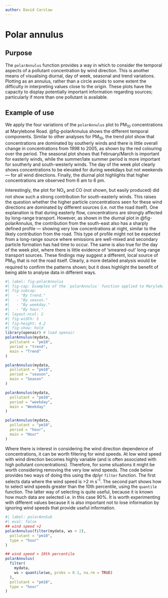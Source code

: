 ```yaml
---
author: David Carslaw
---
```


# Polar annulus {#sec-polarAnnulus}

## Purpose {#sec-polarAnnulusBack}

The `polarAnnulus` function provides a way in which to consider the temporal aspects of a pollutant concentration by wind direction. This is another means of visualising diurnal, day of week, seasonal and trend variations. Plotting as an annulus, rather than a circle avoids to some extent the difficulty in interpreting values close to the origin. These plots have the capacity to display potentially important information regarding sources; particularly if more than one pollutant is available.

## Example of use {#sec-examAnnulus}

We apply the four variations of the `polarAnnulus` plot to PM~10~ concentrations at Marylebone Road. @fig-polarAnnulus shows the different temporal components. Similar to other analyses for PM~10~, the trend plot show that concentrations are dominated by southerly winds and there is little overall change in concentrations from 1998 to 2005, as shown by the red colouring over the period. The seasonal plot shows that February/March is important for easterly winds, while the summer/late summer period is more important for southerly and south-westerly winds. The day of the week plot clearly shows concentrations to be elevated for during weekdays but not weekends --- for all wind directions. Finally, the diurnal plot highlights that higher concentrations are observed from 6 am to 6 pm.

Interestingly, the plot for NO~x~ and CO (not shown, but easily produced) did not show such a strong contribution for south-easterly winds. This raises the question whether the higher particle concentrations seen for these wind directions are dominated by different sources (i.e. not the road itself). One explanation is that during easterly flow, concentrations are strongly affected by long-range transport. However, as shown in the diurnal plot in @fig-polarAnnulus, the contribution from the south-east also has a sharply defined profile --- showing very low concentrations at night, similar to the likely contribution from the road. This type of profile might not be expected from a long-range source where emissions are well-mixed and secondary particle formation has had time to occur. The same is also true for the day of the week plot, where there is little evidence of 'smeared-out' long-range transport sources. These findings may suggest a different, local source of PM~10~ that is not the road itself. Clearly, a more detailed analysis would be required to confirm the patterns shown; but it does highlight the benefit of being able to analyse data in different ways.

```r
#| label: fig-polarAnnulus
#| fig-cap: Examples of the `polarAnnulus` function applied to Marylebone Road.
#| fig-subcap:
#|   - "By trend."
#|   - "By season."
#|   - "By weekday."
#|   - "By hour."
#| layout-ncol: 2
#| fig-width: 5
#| fig-height: 4.2
#| fig-show: hold
library(openair) # load openair
polarAnnulus(mydata,
  pollutant = "pm10",
  period = "trend",
  main = "Trend"
)

polarAnnulus(mydata,
  pollutant = "pm10",
  period = "season",
  main = "Season"
)

polarAnnulus(mydata,
  pollutant = "pm10",
  period = "weekday",
  main = "Weekday"
)

polarAnnulus(mydata,
  pollutant = "pm10",
  period = "hour",
  main = "Hour"
)
```

Where there is interest in considering the wind direction dependence of concentrations, it can be worth filtering for wind speeds. At low wind speed with wind direction becomes highly variable (and is often associated with high pollutant concentrations). Therefore, for some situations it might be worth considering removing the very low wind speeds. The code below provides two ways of doing this using the [dplyr]{.pkg} `filter` function. The first selects data where the wind speed is \>2 m s^-1^. The second part shows how to select wind speeds greater than the 10th percentile, using the `quantile` function. The latter way of selecting is quite useful, because it is known how much data are selected i.e. in this case 90%. It is worth experimenting with different values because it is also important not to lose information by ignoring wind speeds that provide useful information.

```r
#| label: polarAnnSub
#| eval: false
## wind speed >2
polarAnnulus(filter(mydata, ws > 2),
  pollutant = "pm10",
  type = "hour"
)

## wind speed > 10th percentile
polarAnnulus(
  filter(
    mydata,
    ws > quantile(ws, probs = 0.1, na.rm = TRUE)
  ),
  pollutant = "pm10",
  type = "hour"
)
```
